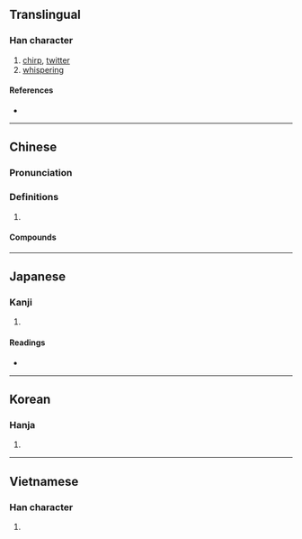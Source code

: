 {{character info}}
{{character info|0x2F849}}
==Translingual==

===Han character===
{{Han char|rn=30|rad=口|as=09|sn=12|four=64016|canj=RDAM|ids=⿰口查}}

# [[chirp]], [[twitter]]
# [[whisper]]ing

====References====
* {{Han ref|kx=0201.121|dkj=04022|dj=0424.030|hdz=10651.020|uh=55B3|ud=21939|bh=B3E5|bd=46053}}

----

==Chinese==
{{zh-forms}}

===Pronunciation===
{{zh-pron
|m=chā,zhā
|c=zaa1,caa1
|mn=chhā
|cat=n
}}
{{zh-attn-split}}

===Definitions===
{{zh-hanzi}}

# {{rfdef|zh}}

====Compounds====
{{zh-der|喳咋|吱喳|摩摩喳喳|吱吱喳喳|咯吱咯喳|唧唧喳喳|喳呼|喳喳|嗻兒喳兒|嘁哩喀喳|嘁嘁喳喳|嘰嘰喳喳|嘴喳喳|嚌喳|打喳喳|支支喳喳|格喳|波喳|謊喳呼|嗱喳}}

----

==Japanese==

===Kanji===
{{ja-kanji|grade=|rs=口09}}

# {{rfdef|ja|sort=口09}}

====Readings====
* {{ja-readings|on=さ|kun=さわぐ}}

----

==Korean==

===Hanja===
{{ko-hanja|사}}

# {{rfdef|ko|sort=口09}}

----

==Vietnamese==

===Han character===
{{vi-readings|reading=tra|rs=口09}}

# {{rfdef|vi}}